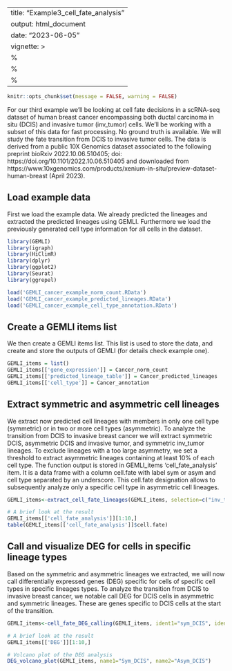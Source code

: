 
---
title: "Example3_cell_fate_analysis"
output: html_document
date: "2023-06-05"
vignette: >
  %\VignetteIndexEntry{Example3_cell_fate_analysis}
  %\VignetteEngine{knitr::rmarkdown}
  %\VignetteEncoding{UTF-8}
---

```r
knitr::opts_chunk$set(message = FALSE, warning = FALSE)
```

For our third example we'll be looking at cell fate decisions in a scRNA-seq dataset of human breast cancer encompassing both ductal carcinoma in situ (DCIS) and invasive tumor (inv_tumor) cells. We'll be working with a subset of this data for fast processing. No ground truth is available. We will study the fate transition from DCIS to invasive tumor cells. The data is derived from a public 10X Genomics dataset associated to the following preprint bioRxiv 2022.10.06.510405; doi: https://doi.org/10.1101/2022.10.06.510405 and downloaded from https://www.10xgenomics.com/products/xenium-in-situ/preview-dataset-human-breast (April 2023).

## Load example data

First we load the example data. We already predicted the lineages and extracted the predicted lineages using GEMLI. Furthermore we load the previously generated cell type information for all cells in the dataset.

```r
library(GEMLI)
library(igraph)
library(HiClimR)
library(dplyr)
library(ggplot2)
library(Seurat)
library(ggrepel)

load('GEMLI_cancer_example_norm_count.RData')
load('GEMLI_cancer_example_predicted_lineages.RData')
load('GEMLI_cancer_example_cell_type_annotation.RData')

```


## Create a GEMLI items list

We then create a GEMLI items list. This list is used to store the data, and create and store the outputs of GEMLI (for details check example one).

```r

GEMLI_items = list()
GEMLI_items[['gene_expression']] = Cancer_norm_count
GEMLI_items[['predicted_lineage_table']] = Cancer_predicted_lineages
GEMLI_items[['cell_type']] = Cancer_annotation

```


## Extract symmetric and asymmetric cell lineages

We extract now predicted cell lineages with members in only one cell type (symmetric) or in two or more cell types (asymmetric). To analyze the transition from DCIS to invasive breast cancer we will extract symmetric DCIS, asymmetric DCIS and invasive tumor, and symmetric inv_tumor lineages. To exclude lineages with a too large asymmetry, we set a threshold to extract asymmetric lineages containing at least 10% of each cell type. The function output is stored in GEMLI_items 'cell_fate_analysis' item. It is a data frame with a column cell.fate with label sym or asym and cell type separated by an underscore. This cell.fate designation allows to subsequently analyze only a specific cell type in asymmetric cell lineages.

```r

GEMLI_items<-extract_cell_fate_lineages(GEMLI_items, selection=c("inv_tumor", "DCIS"), unique=FALSE, threshold=c(10,10))

# A brief look at the result
GEMLI_items[['cell_fate_analysis']][1:10,] 
table(GEMLI_items[['cell_fate_analysis']]$cell.fate)

```

## Call and visualize DEG for cells in specific lineage types

Based on the symmetric and asymmetric lineages we extracted, we will now call differentially expressed genes (DEG) specific for cells of specific cell types in specific lineages types. To analyze the transition from DCIS to invasive breast cancer, we notable call DEG for DCIS cells in asymmetric and symmetric lineages. These are genes specific to DCIS cells at the start of the transition.

```r

GEMLI_items<-cell_fate_DEG_calling(GEMLI_items, ident1="sym_DCIS", ident2="asym_DCIS", min.pct=0.05, logfc.threshold=0.1)

# A brief look at the result
GEMLI_items[['DEG']][1:10,] 

# Volcano plot of the DEG analysis
DEG_volcano_plot(GEMLI_items, name1="Sym_DCIS", name2="Asym_DCIS")

```
